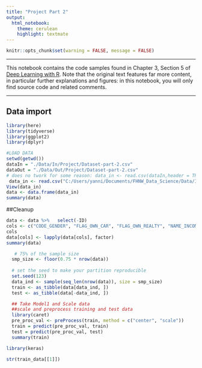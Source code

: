 ```yaml
---
title: "Project Part 2"
output: 
  html_notebook: 
    theme: cerulean
    highlight: textmate
---
```


```r
knitr::opts_chunk$set(warning = FALSE, message = FALSE)
```

***

This notebook contains the code samples found in Chapter 3, Section 5 of [Deep Learning with R](https://www.manning.com/books/deep-learning-with-r). Note that the original text features far more content, in particular further explanations and figures: in this notebook, you will only find source code and related comments.

***


## Data import


```r
library(here)
library(tidyverse)
library(ggplot2)  
library(dplyr)

#LOAD DATA
setwd(getwd())
dataIn = "./Data/In/Project/Dataset-part-2.csv"
dataOut = "./Data/Out/Project/Dataset-part-2.csv"
# does no twork for some reason: data_in <- read.csv(dataIn,header = TRUE, sep =',') 
 data_in <- read.csv("C:/Users/yanni/Documents/FHNW_Data_Science/Data/In/Project/Dataset-part-2.csv",header = TRUE, sep =',') 
View(data_in)
data <- data.frame(data_in)
summary(data)
```
##Cleanup
```r
data <- data %>%   select(-ID)
cols <- c("CODE_GENDER", "FLAG_OWN_CAR", "FLAG_OWN_REALTY", "NAME_INCOME_TYPE", "NAME_EDUCATION_TYPE", "NAME_FAMILY_STATUS", "NAME_HOUSING_TYPE", "FLAG_MOBIL", "FLAG_WORK_PHONE", "FLAG_PHONE", "FLAG_EMAIL", "OCCUPATION_TYPE","status")
cols
data[cols] <- lapply(data[cols], factor)
summary(data)
```
```r
   # 75% of the sample size
  smp_size <- floor(0.75 * nrow(data))
  
  # set the seed to make your partition reproducible
  set.seed(123)
  data_ind <- sample(seq_len(nrow(data)), size = smp_size)
  train <- as_tibble(data[data_ind, ])
  test <- as_tibble(data[-data_ind, ])
```
```r
  ## Take Model1 and Scale data
  ##scale and preprocess training and test data
  library(caret)
  pre_proc_val <- preProcess(train, method = c("center", "scale"))  
  train = predict(pre_proc_val, train)
  test = predict(pre_proc_val, test)
  summary(train)
```


```r
library(keras)


```



```r
str(train_data[[1]])
```